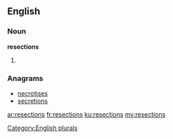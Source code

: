 ==English==

===Noun===
'''resections'''

# {{plural of|resection}}

===Anagrams===
* [[necrotises#English|necrotises]]
* [[secretions#English|secretions]]

[[Category:English plurals]]

[[ar:resections]]
[[fr:resections]]
[[ku:resections]]
[[my:resections]]